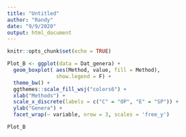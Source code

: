 ---
title: "Untitled"
author: "Randy"
date: "9/9/2020"
output: html_document
---

```{r setup, include=FALSE}
knitr::opts_chunk$set(echo = TRUE)
```

```{r Figure3B, fig.height=8, fig.width=10}
Plot_B <- ggplot(data = Dat_genera) +
  geom_boxplot( aes(Method, value, fill = Method), 
                show.legend = F) +
  theme_bw() +
  ggthemes::scale_fill_wsj("colors6") +
  xlab("Methods") +
  scale_x_discrete(labels = c("C" = "OP", "E" = "SP")) +
  ylab("Genera") +
  facet_wrap(~ variable, nrow = 3, scales = 'free_y') 

Plot_B
```

